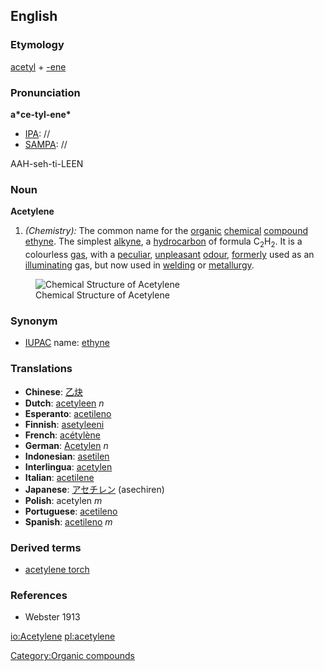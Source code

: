 ==English==

===Etymology===
[[acetyl]] + [[-ene]]

===Pronunciation===
'''a*ce-tyl-ene*'''
*[[IPA]]: //
*[[SAMPA]]: //
AAH-seh-ti-LEEN

===Noun===
'''Acetylene'''
#''(Chemistry):'' The common name for the [[organic]] [[chemical]] [[compound]] [[ethyne]].  The simplest [[alkyne]], a [[hydrocarbon]] of formula C<sub>2</sub>H<sub>2</sub>. It is a colourless [[gas]], with a [[peculiar]], [[unpleasant]] [[odour]], [[formerly]] used as an [[illuminating]] gas, but now used in [[welding]] or [[metallurgy]].

[[Image:Ethyne.png|frame|right|Chemical Structure of Acetylene]]

===Synonym===
*[[IUPAC]] name: [[ethyne]]

===Translations===
*'''Chinese''': [[乙炔]]
*'''Dutch''': [[acetyleen]] ''n''
*'''Esperanto''': [[acetileno]]
*'''Finnish''': [[asetyleeni]]
*'''French''': [[acétylène]] 
*'''German''': [[Acetylen]] ''n''
*'''Indonesian''': [[asetilen]] 
*'''Interlingua''': [[acetylen]] 
*'''Italian''': [[acetilene]] 
*'''Japanese''': [[アセチレン]] (asechiren)
*'''Polish''': acetylen ''m''
*'''Portuguese''': [[acetileno]] 
*'''Spanish''': [[acetileno]] ''m''

===Derived terms===
*[[acetylene torch]]

===References===
*Webster 1913

[[Category:Organic compounds]]

[[io:Acetylene]]
[[pl:acetylene]]